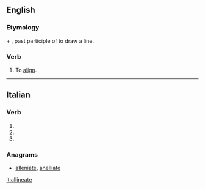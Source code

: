 ==English==

===Etymology===
{{etyl|la|en}} {{lena}} {{term|ad}} + {{term|lineatus}}, past participle of {{term|lineare}} to draw a line.

===Verb===
{{en-verb|allineat}}

# To [[align]].
#: {{rfquotek|Herschel}}

{{Webster 1913}}

----

==Italian==

===Verb===
{{head|it|verb form|cat2=past participle forms}}

# {{conjugation of|allineare||2|p|pres|ind|lang=it}}
# {{conjugation of|allineare||2|p|imp|lang=it}}
# {{feminine plural of|allineato|lang=it}}

===Anagrams===
* [[alleniate#Italian|alleniate]], [[anelliate#Italian|anelliate]]

[[it:allineate]]